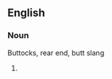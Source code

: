 ==English==

===Noun===
{{en-noun|es}}
Buttocks, rear end, butt
slang
# {{alternative form of|toches}}